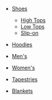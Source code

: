 - [Shoes](/collection/shoes)
  - [High Tops](/collections/shoes/high-tops/)
  - [Low Tops](/collections/shoes/low-tops)
  - [Slip-on](/collections/shoes/slip-ons)
- [Hoodies](/collection/hoodies-1/)

- [Men's](/mens)
- [Women's](/womens)
- [Tapestries](/collection/tapestries)
- [Blankets](/collection/blankets)
